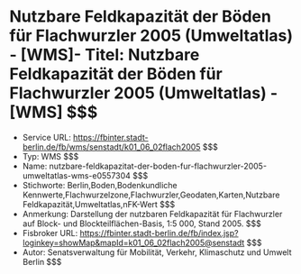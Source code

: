 # Nutzbare Feldkapazität der Böden für Flachwurzler 2005 (Umweltatlas) - [WMS]- Titel: Nutzbare Feldkapazität der Böden für Flachwurzler 2005 (Umweltatlas) - [WMS] $$$
- Service URL: https://fbinter.stadt-berlin.de/fb/wms/senstadt/k01_06_02flach2005 $$$
- Typ: WMS $$$
- Name: nutzbare-feldkapazitat-der-boden-fur-flachwurzler-2005-umweltatlas-wms-e0557304 $$$
- Stichworte: Berlin,Boden,Bodenkundliche Kennwerte,Flachwurzelzone,Flachwurzler,Geodaten,Karten,Nutzbare Feldkapazität,Umweltatlas,nFK-Wert $$$
- Anmerkung: Darstellung der nutzbaren Feldkapazität für Flachwurzler auf Block- und Blockteilflächen-Basis, 1:5 000, Stand 2005. $$$
- Fisbroker URL: https://fbinter.stadt-berlin.de/fb/index.jsp?loginkey=showMap&mapId=k01_06_02flach2005@senstadt $$$
- Autor: Senatsverwaltung für Mobilität, Verkehr, Klimaschutz und Umwelt Berlin $$$

